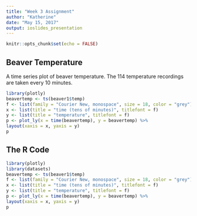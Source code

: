 ```yaml
---
title: "Week 3 Assignment"
author: "Katherine"
date: "May 15, 2017"
output: ioslides_presentation
---
```


```r
knitr::opts_chunk$set(echo = FALSE)
```


## Beaver Temperature
A time series plot of beaver temperature. The 114 temperature recordings are taken every 10 minutes. 
```r
library(plotly)
beavertemp <- ts(beaver1$temp)
f <- list(family = "Courier New, monospace", size = 18, color = "grey")
x <- list(title = "time (tens of minutes)", titlefont = f)
y <- list(title = "temperature", titlefont = f)
p <- plot_ly(x = time(beavertemp), y = beavertemp) %>%
layout(xaxis = x, yaxis = y)
p
```




## The R Code
```r
library(plotly)
library(datasets)
beavertemp <- ts(beaver1$temp)
f <- list(family = "Courier New, monospace", size = 18, color = "grey")
x <- list(title = "time (tens of minutes)", titlefont = f)
y <- list(title = "temperature", titlefont = f)
p <- plot_ly(x = time(beavertemp), y = beavertemp) %>%
layout(xaxis = x, yaxis = y)
p
```



